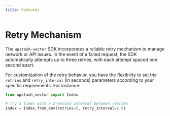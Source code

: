 ```yaml
---
title: Features
---
```


# Retry Mechanism

The `upstash-vector` SDK incorporates a reliable retry mechanism to manage network or API issues. In the event of a failed request, the SDK automatically attempts up to three retries, with each attempt spaced one second apart.

For customization of the retry behavior, you have the flexibility to set the `retries` and `retry_interval` (in seconds) parameters according to your specific requirements. For instance:

```python
from upstash_vector import Index

# Try 5 times with a 2-second interval between retries
index = Index.from_env(retries=5, retry_interval=2.0)
```